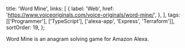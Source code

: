   title: 'Word Mine',
  links: [
    {
      label: 'Web',
      href: 'https://www.voiceoriginals.com/voice-originals/word-mine/',
    },
  ],
  tags: [['Programmer'], ['TypeScript'], ['alexa-app', 'Express', 'Terraform']],
  sortOrder: 19,
};

Word Mine is an anagram solving game for Amazon Alexa.
